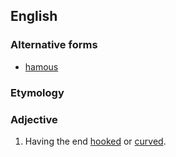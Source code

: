 ==English==

===Alternative forms===
* [[hamous]]

===Etymology===
{{etyl|la|en}} {{term|hamus||hook|lang=la}}

===Adjective===
{{en-adj|-}}

# {{botany}} Having the end [[hooked]] or [[curved]].